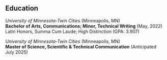 
## Education

*University of Minnesota-Twin Cities* (Minneapolis, MN)  
**Bachelor of Arts, Communications; Minor, Technical Writing** (May, 2022)  
Latin Honors, Summa Cum Laude; High Distinction (GPA: 3.907)  

*University of Minnesota-Twin Cities* (Minneapolis, MN)  
**Master of Science, Scientific & Technical Communication** (Anticipated July 2025)